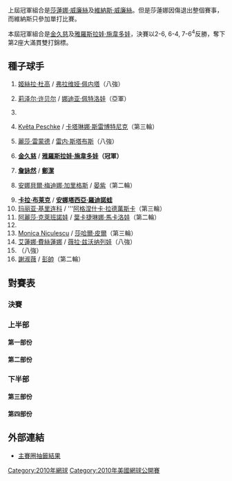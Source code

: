 {{noteTA|G1=tennis}}

{{GrandSlamEvents|2010|美國網球公開賽|
| defchamp = {{flagicon|USA}} [[莎蓮娜·威廉絲|莎蓮娜·威廉絲]] <br /> {{flagicon|USA}} [[維納斯·威廉絲|維納斯·威廉絲]]
| champ = {{flagicon|USA}} [[金久慈|金久慈]] <br /> {{flagicon|KAZ}} [[雅羅斯拉娃·施韋多娃|雅羅斯拉娃·施韋多娃]]
| runner = {{flagicon|USA}} [[莉泽尔·许贝尔|莉泽尔·许贝尔]] <br /> {{flagicon|RUS}} [[娜迪亚·佩特洛娃|娜迪亚·佩特洛娃]]
| score = 2-6, 6-4, 7-6<sup>4</sup>
}}

{{main|2010年美國網球公開賽}}
上屆冠軍組合是[[莎蓮娜·威廉絲|莎蓮娜·威廉絲]]及[[維納斯·威廉絲|維納斯·威廉絲]]。但是莎蓮娜因傷退出整個賽事，而維納斯只參加單打比賽。

本屆冠軍組合是[[金久慈|金久慈]]及[[雅羅斯拉娃·施韋多娃|雅羅斯拉娃·施韋多娃]]，決賽以2-6, 6-4, 7-6<sup>4</sup>反勝，奪下第2座大滿貫雙打錦標。
 
== 種子球手 ==
{{col-begin}}
{{col-2}}
# {{flagicon|ARG}} [[姬絲拉·杜高|姬絲拉·杜高]] / {{flagicon|ITA}} [[弗拉维娅·佩内塔|弗拉维娅·佩内塔]]（八強）
# {{flagicon|USA}} [[莉泽尔·许贝尔|莉泽尔·许贝尔]] / {{flagicon|RUS}} [[娜迪亚·佩特洛娃|娜迪亚·佩特洛娃]]（亞軍）
# {{Nowrap|{{flagicon|ESP}} [[Nuria_Llagostera_Vives|Nuria Llagostera Vives]] / {{flagicon|ESP}} [[玛丽亚·何塞·马丁内斯·桑切斯|玛丽亚·何塞·马丁内斯·桑切斯]]（第一輪）}} 
# {{flagicon|CZE}} [[Květa_Peschke|Květa Peschke]] / {{flagicon|SLO}} [[卡塔琳娜·斯雷博特尼克|卡塔琳娜·斯雷博特尼克]]（第三輪）
# {{flagicon|USA}} [[麗莎·雷蒙德|麗莎·雷蒙德]] / {{flagicon|AUS}} [[雷内·斯塔布斯|雷内·斯塔布斯]]（八強）
# {{flagicon|USA}} '''[[金久慈|金久慈]]''' / {{flagicon|KAZ}} '''[[雅羅斯拉娃·施韋多娃|雅羅斯拉娃·施韋多娃]]（冠軍）'''
# {{flagicon|TPE}} '''[[詹詠然|詹詠然]]''' / {{flagicon|CHN}} '''[[鄭潔|鄭潔]]'''
# {{flagicon|ESP}} [[安娜貝爾·梅迪娜·加里格斯|安娜貝爾·梅迪娜·加里格斯]] / {{flagicon|CHN}} [[晏紫|晏紫]]（第二輪）
{{col-2}}
<ol start="9">
<li> {{flagicon|ZIM}} '''[[卡拉·布莱克|卡拉·布莱克]]''' / {{flagicon|AUS}} '''[[安娜塔西亞·羅迪諾蛙|安娜塔西亞·羅迪諾蛙]]'''
<li> {{flagicon|RUS}} [[玛丽亚·基里连科|玛丽亚·基里连科]] / {{flagicon|POL}} '''[[阿格涅什卡·拉德萬斯卡|阿格涅什卡·拉德萬斯卡]]（第三輪）
<li> {{flagicon|RUS}} [[阿麗莎·克萊班諾娃|阿麗莎·克萊班諾娃]] / {{flagicon|RUS}} [[葉卡捷琳娜·馬卡洛娃|葉卡捷琳娜·馬卡洛娃]]（第二輪）
<li> {{Nowrap|{{flagicon|CZE}} [[伊韋塔·貝內索娃|伊韋塔·貝內索娃]] / {{flagicon|CZE}} [[巴博拉·扎赫拉沃娃-斯特里科娃|巴博拉·扎赫拉沃娃-斯特里科娃]]（第三輪）}}
<li> {{flagicon|ROU}} [[Monica_Niculescu|Monica Niculescu]] / {{flagicon|ISR}} [[莎哈爾·皮爾|莎哈爾·皮爾]]（第三輪）
<li> {{flagicon|RUS}} [[艾蓮娜·費絲蓮娜|艾蓮娜·費絲蓮娜]] / {{flagicon|RUS}} [[薇拉·兹沃纳列娃|薇拉·兹沃纳列娃]]（八強）
<li> {{Nowrap|{{flagicon|USA}} [[比丹妮·瑪迪克-辛特斯|比丹妮·瑪迪克-辛特斯]] / {{flagicon|USA}} [[梅根·蕭內西|梅根·蕭內西]]}}（八強）
<li> {{flagicon|TPE}} [[謝淑薇|謝淑薇]] / {{flagicon|CHN}} [[彭帥|彭帥]]（第二輪）
</ol>
{{col-end}}

== 對賽表 ==
{{Draw key}}
=== 決賽 ===
{{8TeamBracket-Tennis3
| RD1=八強
| RD2=四強
| RD3=決賽

| team-width=180

| RD1-seed1=1
| RD1-team1={{flagicon|ARG}} [[姬絲拉·杜高|杜高]]<BR> {{flagicon|ITA}} [[弗拉维娅·佩内塔|佩内塔]]
| RD1-score1-1=3
| RD1-score1-2=3
| RD1-score1-3= 
| RD1-seed2=6
| RD1-team2='''{{flagicon|USA}} [[金久慈|金]]<BR> {{flagicon|KAZ}} [[雅羅斯拉娃·施韋多娃|施韋多娃]]
| RD1-score2-1='''6
| RD1-score2-2='''6
| RD1-score2-3= 

| RD1-seed3=14
| RD1-team3={{flagicon|RUS}} [[艾蓮娜·費絲蓮娜|費絲蓮娜]]<BR> {{flagicon|RUS}} [[薇拉·兹沃纳列娃|兹沃纳列娃]]
| RD1-score3-1='''6
| RD1-score3-2=5
| RD1-score3-3=4
| RD1-seed4=9
| RD1-team4='''{{flagicon|ZIM}} [[卡拉·布莱克|布莱克]]<BR> {{flagicon|AUS}} [[安娜塔西亞·羅迪諾蛙|羅迪諾蛙]]
| RD1-score4-1=4
| RD1-score4-2='''7
| RD1-score4-3='''6

| RD1-seed5=7
| RD1-team5='''{{flagicon|TPE}} [[詹詠然|詹詠然]]<BR> {{flagicon|CHN}} [[鄭潔|鄭潔]]
| RD1-score5-1='''6
| RD1-score5-2='''6
| RD1-score5-3= 
| RD1-seed6=15
| RD1-team6={{flagicon|USA}} [[比丹妮·瑪迪克-辛特斯|瑪迪克-辛特斯]]<BR> {{flagicon|USA}} [[梅根·蕭內西|蕭內西]]
| RD1-score6-1=4
| RD1-score6-2=4
| RD1-score6-3= 

| RD1-seed7=5
| RD1-team7={{flagicon|USA}} [[麗莎·雷蒙德|雷蒙德]]<BR> {{flagicon|AUS}} [[雷内·斯塔布斯|斯塔布斯]] 
| RD1-score7-1=4
| RD1-score7-2='''6
| RD1-score7-3=5
| RD1-seed8=2
| RD1-team8='''{{flagicon|USA}} [[莉泽尔·许贝尔|许贝尔]]<BR> {{flagicon|RUS}} [[娜迪亚·佩特洛娃|佩特洛娃]]
| RD1-score8-1='''6
| RD1-score8-2=3
| RD1-score8-3='''7

| RD2-seed1=6
| RD2-team1='''{{flagicon|USA}} [[金久慈|金久慈]]<BR> {{flagicon|KAZ}} [[雅羅斯拉娃·施韋多娃|施韋多娃]]
| RD2-score1-1='''6
| RD2-score1-2=4
| RD2-score1-3='''6
| RD2-seed2=9
| RD2-team2={{flagicon|ZIM}} [[卡拉·布莱克|布莱克]]<BR> {{flagicon|AUS}} [[安娜塔西亞·羅迪諾蛙|羅迪諾蛙]]
| RD2-score2-1=3
| RD2-score2-2='''6
| RD2-score2-3=4

| RD2-seed3=7
| RD2-team3={{flagicon|TPE}} [[詹詠然|詹詠然]]<BR> {{flagicon|CHN}} [[鄭潔|鄭潔]]
| RD2-score3-1=2
| RD2-score3-2=3
| RD2-score3-3= 
| RD2-seed4=2
| RD2-team4='''{{flagicon|USA}} [[莉泽尔·许贝尔|许贝尔]]<BR> {{flagicon|RUS}} [[娜迪亚·佩特洛娃|佩特洛娃]]
| RD2-score4-1='''6
| RD2-score4-2='''6
| RD2-score4-3= 

| RD3-seed1=6
| RD3-team1={{flagicon|USA}} [[金久慈|金久慈]]<BR> {{flagicon|KAZ}} [[雅羅斯拉娃·施韋多娃|施韋多娃]]
| RD3-score1-1=2
| RD3-score1-2='''6
| RD3-score1-3='''7
| RD3-seed2=2
| RD3-team2={{flagicon|USA}} [[莉泽尔·许贝尔|许贝尔]]<BR> {{flagicon|RUS}} [[娜迪亚·佩特洛娃|佩特洛娃]]
| RD3-score2-1='''6
| RD3-score2-2=4
| RD3-score2-3=6<sup>4</sup>
}}

=== 上半部 ===
==== 第一部份 ====
{{16TeamBracket-Compact-Tennis3
| RD1=第一輪
| RD2=第二輪
| RD3=第三輪
| RD4=八強

| RD1-seed01=1
| RD1-team01='''{{flagicon|ARG}} [[姬絲拉·杜高|杜高]]<BR> {{flagicon|ITA}} [[弗拉维娅·佩内塔|佩内塔]]
| RD1-score01-1=4
| RD1-score01-2='''6
| RD1-score01-3='''6
| RD1-seed02= 
| RD1-team02={{flagicon|ESP}} [[Arantxa_Parra_Santonja|A Parra Santonja]]<BR> {{flagicon|CZE}} [[Renata_Voráčová|R Voráčová]]
| RD1-score02-1='''6
| RD1-score02-2=1
| RD1-score02-3=2

| RD1-seed03= 
| RD1-team03={{flagicon|BEL}} [[Kirsten_Flipkens|K Flipkens]]<BR> {{flagicon|GER}} [[Jasmin_Wöhr|J Wöhr]]
| RD1-score03-1='''7
| RD1-score03-2=0
| RD1-score03-3=3
| RD1-seed04= 
| RD1-team04='''{{flagicon|ROU}} [[索拉娜·科斯蒂亚|科斯蒂亚]]<BR> {{flagicon|CZE}} [[露絲·莎法洛法|莎法洛法]]
| RD1-score04-1=6<sup>4</sup>
| RD1-score04-2='''6
| RD1-score04-3='''6

| RD1-seed05= 
| RD1-team05={{flagicon|GER}} [[Tatjana_Malek|T Malek]]<BR> {{flagicon|GER}} [[安德烈婭·佩特科維奇|佩特科維奇]]
| RD1-score05-1=5
| RD1-score05-2='''7
| RD1-score05-3=4
| RD1-seed06=WC
| RD1-team06='''{{flagicon|USA}} [[Alexa_Glatch|A Glatch]]<BR> {{flagicon|USA}} [[Coco_Vandeweghe|C Vandeweghe]]
| RD1-score06-1='''7
| RD1-score06-2=6<sup>6</sup>
| RD1-score06-3='''6

| RD1-seed07= 
| RD1-team07={{flagicon|NED}} [[米雪拉·克拉查克|克拉查克]]<BR> {{flagicon|CAN}} [[Marie-Ève_Pelletier|M-È Pelletier]]
| RD1-score07-1=6<sup>4</sup>
| RD1-score07-2=4
| RD1-score07-3= 
| RD1-seed08=13
| RD1-team08='''{{flagicon|ROU}} [[Monica_Niculescu|M Niculescu]]<BR> {{flagicon|ISR}} [[莎哈爾·皮爾|皮爾]]
| RD1-score08-1='''7
| RD1-score08-2='''6
| RD1-score08-3= 

| RD1-seed09=12
| RD1-team09='''{{flagicon|CZE}} [[伊韋塔·貝內索娃|貝內索娃]]<BR> {{Nowrap|{{flagicon|CZE}} [[巴博拉·扎赫拉沃娃-斯特里科娃|扎赫拉沃娃-斯特里科娃]]}}
| RD1-score09-1='''6
| RD1-score09-2='''6
| RD1-score09-3= 
| RD1-seed10= 
| RD1-team10={{flagicon|UZB}} [[Akgul_Amanmuradova|A Amanmuradova]]<BR> {{flagicon|GER}} [[克絲汀娜·巴羅伊絲|巴羅伊絲]]
| RD1-score10-1=0
| RD1-score10-2=4
| RD1-score10-3= 

| RD1-seed11= 
| RD1-team11={{flagicon|SRB}} [[耶萊娜·揚科維奇|揚科維奇]]<BR> {{flagicon|SRB}} [[Bojana_Jovanovski|B Jovanovski]]
| RD1-score11-1='''6
| RD1-score11-2=3
| RD1-score11-3=4
| RD1-seed12= 
| RD1-team12='''{{flagicon|JPN}} [[伊達公子|伊達]]<BR> {{flagicon|JPN}} [[森田步美|森田]]'''
| RD1-score12-1=4
| RD1-score12-2='''6
| RD1-score12-3='''6

| RD1-seed13= 
| RD1-team13={{flagicon|LAT}} [[Līga_Dekmeijere|L Dekmeijere]]<BR> {{flagicon|GER}} [[Angelique_Kerber|A Kerber]]
| RD1-score13-1=1
| RD1-score13-2='''6
| RD1-score13-3=2
| RD1-seed14= 
| RD1-team14='''{{flagicon|AUS}} [[Jarmila_Groth|J Groth]]<BR> {{flagicon|CZE}} [[克拉拉·扎科帕洛娃|扎科帕洛娃]]
| RD1-score14-1='''6
| RD1-score14-2=4
| RD1-score14-3='''6

| RD1-seed15= 
| RD1-team15={{flagicon|CRO}} [[耶萊娜·科斯塔尼奇|科斯塔尼奇]]<BR> {{flagicon|ITA}} [[Romina_Oprandi|R Oprandi]]
| RD1-score15-1=3
| RD1-score15-2=0
| RD1-score15-3= 
| RD1-seed16=6
| RD1-team16='''{{flagicon|USA}} [[金久慈|金]]<BR> {{flagicon|KAZ}} [[雅羅斯拉娃·施韋多娃|施韋多娃]]
| RD1-score16-1='''6
| RD1-score16-2='''6
| RD1-score16-3= 

| RD2-seed01=1
| RD2-team01='''{{flagicon|ARG}} [[姬絲拉·杜高|杜高]]<BR> {{flagicon|ITA}} [[弗拉维娅·佩内塔|佩内塔]]
| RD2-score01-1='''6
| RD2-score01-2='''6
| RD2-score01-3= 
| RD2-seed02= 
| RD2-team02={{flagicon|ROU}} [[索拉娜·科斯蒂亚|科斯蒂亚]]<BR> {{flagicon|CZE}} [[露絲·莎法洛法|莎法洛法]]
| RD2-score02-1=0
| RD2-score02-2=4
| RD2-score02-3= 

| RD2-seed03=WC
| RD2-team03={{flagicon|USA}} [[Alexa_Glatch|A Glatch]]<BR> {{flagicon|USA}} [[Coco_Vandeweghe|C Vandeweghe]]
| RD2-score03-1='''7
| RD2-score03-2=3
| RD2-score03-3=6<sup>4</sup>
| RD2-seed04=13
| RD2-team04='''{{flagicon|ROU}} [[Monica_Niculescu|M Niculescu]]<BR> {{flagicon|ISR}} [[莎哈爾·皮爾|皮爾]]
| RD2-score04-1=6<sup>6</sup>
| RD2-score04-2='''6
| RD2-score04-3='''7

| RD2-seed05=12
| RD2-team05='''{{flagicon|CZE}} [[伊韋塔·貝內索娃|貝內索娃]]<BR> {{Nowrap|{{flagicon|CZE}} [[巴博拉·扎赫拉沃娃-斯特里科娃|扎赫拉沃娃-斯特里科娃]]}}
| RD2-score05-1='''6
| RD2-score05-2=6<sup>1</sup>
| RD2-score05-3='''6
| RD2-seed06=  
| RD2-team06={{flagicon|JPN}} [[伊達公子|伊達]]<BR> {{flagicon|JPN}} [[森田步美|森田]]
| RD2-score06-1=4
| RD2-score06-2='''7
| RD2-score06-3=1

| RD2-seed07= 
| RD2-team07={{flagicon|AUS}} [[Jarmila_Groth|J Groth]]<BR> {{flagicon|CZE}} [[克拉拉·扎科帕洛娃|扎科帕洛娃]]
| RD2-score07-1=5
| RD2-score07-2='''6
| RD2-score07-3=2
| RD2-seed08=6
| RD2-team08='''{{flagicon|USA}} [[金久慈|金]]<BR> {{flagicon|KAZ}} [[雅羅斯拉娃·施韋多娃|施韋多娃]]
| RD2-score08-1='''7
| RD2-score08-2=4
| RD2-score08-3='''6

| RD3-seed01=1
| RD3-team01='''{{flagicon|ARG}} [[姬絲拉·杜高|杜高]]<BR> {{flagicon|ITA}} [[弗拉维娅·佩内塔|佩内塔]]
| RD3-score01-1=6<sup>7</sup>
| RD3-score01-2='''6
| RD3-score01-3='''6
| RD3-seed02=13
| RD3-team02={{flagicon|ROU}} [[Monica_Niculescu|M Niculescu]]<BR> {{flagicon|ISR}} [[莎哈爾·皮爾|皮爾]]
| RD3-score02-1='''7
| RD3-score02-2=1
| RD3-score02-3=2

| RD3-seed03=12
| RD3-team03={{flagicon|CZE}} [[伊韋塔·貝內索娃|貝內索娃]]<BR> {{Nowrap|{{flagicon|CZE}} [[巴博拉·扎赫拉沃娃-斯特里科娃|扎赫拉沃娃-斯特里科娃]]}}
| RD3-score03-1=6<sup>9</sup>
| RD3-score03-2='''6
| RD3-score03-3=6<sup>9</sup>
| RD3-seed04=6
| RD3-team04='''{{flagicon|USA}} [[金久慈|金]]<BR> {{flagicon|KAZ}} [[雅羅斯拉娃·施韋多娃|施韋多娃]]
| RD3-score04-1='''7
| RD3-score04-2=3
| RD3-score04-3='''7

| RD4-seed01=1
| RD4-team01={{flagicon|ARG}} [[姬絲拉·杜高|杜高]]<BR> {{flagicon|ITA}} [[弗拉维娅·佩内塔|佩内塔]]
| RD4-score01-1=3
| RD4-score01-2=3
| RD4-score01-3= 
| RD4-seed02=6
| RD4-team02='''{{flagicon|USA}} [[金久慈|金]]<BR> {{flagicon|KAZ}} [[雅羅斯拉娃·施韋多娃|施韋多娃]]
| RD4-score02-1='''6
| RD4-score02-2='''6
| RD4-score02-3= 
}}

==== 第二部份 ====
{{16TeamBracket-Compact-Tennis3
| RD1=第一輪
| RD2=第二輪
| RD3=第三輪
| RD4=八強

| RD1-seed01=3
| RD1-team01={{Nowrap|{{flagicon|ESP}} [[Nuria_Llagostera_Vives|N Llagostera Vives]]<BR> {{flagicon|ESP}} [[玛丽亚·何塞·马丁内斯·桑切斯|MJ马丁内斯·桑切斯]]}}
| RD1-score01-1=4
| RD1-score01-2='''6
| RD1-score01-3=6<sup>4</sup>
| RD1-seed02= 
| RD1-team02='''{{flagicon|ROU}} [[亚历山德拉·杜尔盖鲁|杜尔盖鲁]]<BR> {{flagicon|SVK}} [[瑪達蓮娜·拉芭莉歌法|拉芭莉歌法]]
| RD1-score02-1='''6
| RD1-score02-2=4
| RD1-score02-3='''7

| RD1-seed03= 
| RD1-team03='''{{flagicon|ROU}} [[Edina_Gallovits|E Gallovits]]<BR> {{flagicon|POL}} [[Klaudia_Jans|K Jans]]
| RD1-score03-1=5
| RD1-score03-2='''6
| RD1-score03-3='''6
| RD1-seed04= 
| RD1-team04={{flagicon|RSA}} [[Natalie_Grandin|N Grandin]]<BR> {{flagicon|USA}} [[Abigail_Spears|A Spears]]
| RD1-score04-1='''7
| RD1-score04-2=3
| RD1-score04-3=1

| RD1-seed05= 
| RD1-team05={{flagicon|SWE}} [[索菲亞·阿維德森|阿維德森]]<BR> {{flagicon|SWE}} [[Johanna_Larsson_(tennis)|J Larsson]]
| RD1-score05-1=1
| RD1-score05-2='''6
| RD1-score05-3=4
| RD1-seed06=ALT
| RD1-team06='''{{flagicon|RUS}} [[Vitalia_Diatchenko|V Diatchenko]]<BR> {{flagicon|TUR}} [[İpek_Şenoğlu|İ Şenoğlu]]
| RD1-score06-1='''6
| RD1-score06-2=2
| RD1-score06-3='''6

| RD1-seed07=WC
| RD1-team07={{flagicon|USA}} [[Hilary_Barte|H Barte]]<BR> {{flagicon|USA}} [[Lindsay_Burdette|L Burdette]]
| RD1-score07-1=5
| RD1-score07-2=3
| RD1-score07-3= 
| RD1-seed08=14
| RD1-team08='''{{flagicon|RUS}} [[艾蓮娜·費絲蓮娜|費絲蓮娜]]<BR> {{flagicon|RUS}} [[薇拉·兹沃纳列娃|兹沃纳列娃]]'''
| RD1-score08-1='''7
| RD1-score08-2='''6
| RD1-score08-3= 

| RD1-seed09=9
| RD1-team09='''{{flagicon|ZIM}} [[卡拉·布莱克|布莱克]]<BR> {{flagicon|AUS}} [[安娜塔西亞·羅迪諾蛙|羅迪諾蛙]]
| RD1-score09-1='''6
| RD1-score09-2='''6
| RD1-score09-3= 
| RD1-seed10=ALT
| RD1-team10={{flagicon|ITA}} [[Alberta_Brianti|A Brianti]]<BR> {{flagicon|POL}} [[Urszula_Radwańska|U Radwańska]] 
| RD1-score10-1=2
| RD1-score10-2=3
| RD1-score10-3= 

| RD1-seed11= 
| RD1-team11={{flagicon|RUS}} [[Arina_Rodionova|Ar Rodionova]]<BR> {{flagicon|UKR}} [[Olga_Savchuk|O Savchuk]]
| RD1-score11-1='''7
| RD1-score11-2=4
| RD1-score11-3=3
| RD1-seed12= 
| RD1-team12='''{{flagicon|RUS}} [[Alla_Kudryavtseva|A Kudryavtseva]]<BR> {{flagicon|BLR}} [[Darya_Kustova|D Kustova]]'''
| RD1-score12-1=5
| RD1-score12-2='''6
| RD1-score12-3='''6

| RD1-seed13= 
| RD1-team13='''{{flagicon|GER}} [[尤莉亞·戈格斯|戈格斯]]<BR> {{flagicon|GER}} [[安娜·蓮娜·歌恩菲特|歌恩菲特]]
| RD1-score13-1='''6
| RD1-score13-2='''7
| RD1-score13-3= 
| RD1-seed14= 
| RD1-team14={{flagicon|POL}} [[Alicja_Rosolska|A Rosolska]]<BR> {{flagicon|RSA}} [[Chanelle_Scheepers|C Scheepers]]
| RD1-score14-1=3
| RD1-score14-2=6<sup>3</sup>
| RD1-score14-3= 

| RD1-seed15= 
| RD1-team15={{flagicon|SUI}} [[帕蒂·施尼德|施尼德]]<BR> {{flagicon|HUN}} [[扎维·阿格妮斯|扎维]]
| RD1-score15-1=1
| RD1-score15-2=4
| RD1-score15-3= 
| RD1-seed16=8
| RD1-team16='''{{flagicon|ESP}} [[安娜貝爾·梅迪娜·加里格斯|梅迪娜·加里格斯]]<BR> {{flagicon|CHN}} [[晏紫|晏]]
| RD1-score16-1='''6
| RD1-score16-2='''6
| RD1-score16-3= 

| RD2-seed01= 
| RD2-team01='''{{flagicon|ROU}} [[亚历山德拉·杜尔盖鲁|杜尔盖鲁]]<BR> {{flagicon|SVK}} [[瑪達蓮娜·拉芭莉歌法|拉芭莉歌法]]
| RD2-score01-1='''6
| RD2-score01-2='''6
| RD2-score01-3= 
| RD2-seed02= 
| RD2-team02={{flagicon|ROU}} [[Edina_Gallovits|E Gallovits]]<BR> {{flagicon|POL}} [[Klaudia_Jans|K Jans]]
| RD2-score02-1=2
| RD2-score02-2=3
| RD2-score02-3= 

| RD2-seed03=ALT
| RD2-team03={{flagicon|RUS}} [[Vitalia_Diatchenko|V Diatchenko]]<BR> {{flagicon|TUR}} [[İpek_Şenoğlu|İ Şenoğlu]]
| RD2-score03-1=1
| RD2-score03-21
| RD2-score03-3= 
| RD2-seed04=14
| RD2-team04='''{{flagicon|RUS}} [[艾蓮娜·費絲蓮娜|費絲蓮娜]]<BR> {{flagicon|RUS}} [[薇拉·兹沃纳列娃|兹沃纳列娃]]
| RD2-score04-1='''6
| RD2-score04-2='''6
| RD2-score04-3= 

| RD2-seed05=9
| RD2-team05='''{{flagicon|ZIM}} [[卡拉·布莱克|布莱克]]<BR> {{flagicon|AUS}} [[安娜塔西亞·羅迪諾蛙|羅迪諾蛙]]
| RD2-score05-1='''6
| RD2-score05-2='''6
| RD2-score05-3= 
| RD2-seed06=  
| RD2-team06={{flagicon|RUS}} [[Alla_Kudryavtseva|A Kudryavtseva]]<BR> {{flagicon|BLR}} [[Darya_Kustova|D Kustova]]
| RD2-score06-1=4
| RD2-score06-2=1
| RD2-score06-3= 

| RD2-seed07= 
| RD2-team07='''{{flagicon|GER}} [[尤莉亞·戈格斯|戈格斯]]<BR> {{flagicon|GER}} [[安娜·蓮娜·歌恩菲特|歌恩菲特]]
| RD2-score07-1='''7
| RD2-score07-2='''6
| RD2-score07-3= 
| RD2-seed08=8
| RD2-team08={{flagicon|ESP}} [[安娜貝爾·梅迪娜·加里格斯|梅迪娜·加里格斯]]<BR> {{flagicon|CHN}} [[晏紫|晏]]
| RD2-score08-1=5
| RD2-score08-2=2
| RD2-score08-3= 

| RD3-seed01= 
| RD3-team01={{flagicon|ROU}} [[亚历山德拉·杜尔盖鲁|杜尔盖鲁]]<BR> {{flagicon|SVK}} [[瑪達蓮娜·拉芭莉歌法|拉芭莉歌法]]
| RD3-score01-1=5
| RD3-score01-2=3
| RD3-score01-3= 
| RD3-seed02=14
| RD3-team02='''{{flagicon|RUS}} [[艾蓮娜·費絲蓮娜|費絲蓮娜]]<BR> {{flagicon|RUS}} [[薇拉·兹沃纳列娃|兹沃纳列娃]]
| RD3-score02-1='''7
| RD3-score02-2='''6
| RD3-score02-3= 

| RD3-seed03=9
| RD3-team03='''{{flagicon|ZIM}} [[卡拉·布莱克|布莱克]]<BR> {{flagicon|AUS}} [[安娜塔西亞·羅迪諾蛙|羅迪諾蛙]]
| RD3-score03-1=2
| RD3-score03-2='''6
| RD3-score03-3='''6
| RD3-seed04= 
| RD3-team04={{flagicon|GER}} [[尤莉亞·戈格斯|戈格斯]]<BR> {{flagicon|GER}} [[安娜·蓮娜·歌恩菲特|歌恩菲特]]
| RD3-score04-1='''6
| RD3-score04-2=4
| RD3-score04-3=2

| RD4-seed01=14
| RD4-team01={{flagicon|RUS}} [[艾蓮娜·費絲蓮娜|費絲蓮娜]]<BR> {{flagicon|RUS}} [[薇拉·兹沃纳列娃|兹沃纳列娃]]
| RD4-score01-1='''6
| RD4-score01-2=5
| RD4-score01-3=4
| RD4-seed02=9
| RD4-team02='''{{flagicon|ZIM}} [[卡拉·布莱克|布莱克]]<BR> {{flagicon|AUS}} [[安娜塔西亞·羅迪諾蛙|羅迪諾蛙]]
| RD4-score02-1=4
| RD4-score02-2='''7
| RD4-score02-3='''6
}}

=== 下半部 ===
==== 第三部份 ====
{{16TeamBracket-Compact-Tennis3
| RD1=第一輪
| RD2=第二輪
| RD3=第三輪
| RD4=八強

| RD1-seed01=7
| RD1-team01='''{{flagicon|TPE}} [[詹詠然|詹]]<BR> {{flagicon|CHN}} [[鄭潔|鄭]]
| RD1-score01-1='''6
| RD1-score01-2='''6
| RD1-score01-3= 
| RD1-seed02= 
| RD1-team02={{flagicon|GRE}} [[埃萊妮·達尼利都|達尼利都]]<BR> {{flagicon|BUL}} [[茨薇塔娜·皮隆科娃|皮隆科娃]]
| RD1-score02-1=2
| RD1-score02-2=1
| RD1-score02-3= 

| RD1-seed03=WC
| RD1-team03={{flagicon|USA}} [[Lauren_Herring|L Herring]]<BR> {{flagicon|USA}} [[Grace_Min|G Min]]
| RD1-score03-1=1
| RD1-score03-2=4
| RD1-score03-3= 
| RD1-seed04= 
| RD1-team04='''{{flagicon|SVK}} [[多米尼卡·齐布尔科娃|齐布尔科娃]]<BR> {{flagicon|RUS}} [[安娜斯塔西亞·帕夫柳琴科娃|帕夫柳琴科娃]]
| RD1-score04-1='''6
| RD1-score04-2='''6
| RD1-score04-3= 

| RD1-seed05= 
| RD1-team05={{flagicon|AUS}} [[艾丽西亚·莫利克|莫利克]]<BR> {{flagicon|ITA}} [[弗蘭切斯卡·斯基亞沃內|斯基亞沃內]]
| RD1-score05-1=6<sup>4</sup>
| RD1-score05-2=3
| RD1-score05-3= 
| RD1-seed06= 
| RD1-team06='''{{flagicon|SLO}} [[波洛娜·赫爾科格|赫爾科格]]<BR> {{flagicon|CRO}} [[Petra_Martić|P Martić]]
| RD1-score06-1='''7
| RD1-score06-2='''6
| RD1-score06-3= 

| RD1-seed07= 
| RD1-team07={{flagicon|RUS}} [[菲娜·杜舒芬娜|杜舒芬娜]]<BR> {{flagicon|IND}} [[萨尼娅·米尔扎|米尔扎]]
| RD1-score07-1='''7
| RD1-score07-2=2
| RD1-score07-3=6<sup>3</sup>
| RD1-seed08=11
| RD1-team08='''{{flagicon|RUS}} [[阿麗莎·克萊班諾娃|克萊班諾娃]]<BR> {{flagicon|RUS}} [[葉卡捷琳娜·馬卡洛娃|馬卡洛娃]]
| RD1-score08-1=6<sup>6</sup>
| RD1-score08-2='''6
| RD1-score08-3='''7

| RD1-seed09=15
| RD1-team09='''{{flagicon|USA}} [[比丹妮·瑪迪克-辛特斯|瑪迪克-辛特斯]]<BR> {{flagicon|USA}} [[梅根·蕭內西|蕭內西]]'''
| RD1-score09-1='''6
| RD1-score09-2='''6
| RD1-score09-3= 
| RD1-seed10=WC
| RD1-team10={{flagicon|USA}} [[Christina_McHale|C McHale]]<BR> {{flagicon|USA}} [[Riza_Zalameda|R Zalameda]]
| RD1-score10-1=0
| RD1-score10-2=3
| RD1-score10-3= 

| RD1-seed11= 
| RD1-team11='''{{flagicon|SVK}} [[達妮埃拉·漢圖霍娃|漢圖霍娃]]<BR> {{flagicon|DEN}} [[卡露蓮·禾絲妮雅琪|禾絲妮雅琪]]
| RD1-score11-1='''6
| RD1-score11-2='''6
| RD1-score11-3= 
| RD1-seed12= 
| RD1-team12={{flagicon|CZE}} [[Andrea_Hlaváčková|A Hlaváčková]]<BR> {{flagicon|CZE}} [[Lucie_Hradecká|L Hradecká]]
| RD1-score12-1=0
| RD1-score12-2=2
| RD1-score12-3= 

| RD1-seed13= 
| RD1-team13={{flagicon|ITA}} [[薩拉·埃拉尼|埃拉尼]]<BR> {{flagicon|ITA}} [[罗伯塔·芬奇|芬奇]]
| RD1-score13-1=2
| RD1-score13-2=3
| RD1-score13-3= 
| RD1-seed14=WC
| RD1-team14='''{{flagicon|USA}} [[卡莉·格利克森|卡莉·格利克森]]<BR> {{flagicon|USA}} [[Chelsey_Gullickson|Ch Gullickson]]
| RD1-score14-1='''6
| RD1-score14-2='''6
| RD1-score14-3= 

| RD1-seed15= 
| RD1-team15={{flagicon|CZE}} [[佩特拉·克維托娃|克維托娃]]<BR> {{flagicon|SUI}} [[Stefanie_Vögele|S Vögele]]
| RD1-score15-1=1
| RD1-score15-2=2
| RD1-score15-3= 
| RD1-seed16=4
| RD1-team16='''{{flagicon|CZE}} [[Květa_Peschke|K Peschke]]<BR> {{flagicon|SLO}} [[卡塔琳娜·斯雷博特尼克|斯雷博特尼克]]
| RD1-score16-1='''6
| RD1-score16-2='''6
| RD1-score16-3= 

| RD2-seed01=7
| RD2-team01='''{{flagicon|TPE}} [[詹詠然|詹]]<BR> {{flagicon|CHN}} [[鄭潔|鄭]]
| RD2-score01-1=w/o
| RD2-score01-2= 
| RD2-score01-3= 
| RD2-seed02= 
| RD2-team02={{flagicon|SVK}} [[多米尼卡·齐布尔科娃|齐布尔科娃]]<BR> {{flagicon|RUS}} [[安娜斯塔西亞·帕夫柳琴科娃|帕夫柳琴科娃]]
| RD2-score02-1= 
| RD2-score02-2= 
| RD2-score02-3= 

| RD2-seed03= 
| RD2-team03='''{{flagicon|SLO}} [[波洛娜·赫爾科格|赫爾科格]]<BR> {{flagicon|CRO}} [[Petra_Martić|P Martić]]
| RD2-score03-1='''6
| RD2-score03-2=6<sup>1</sup>
| RD2-score03-3='''6
| RD2-seed04=11
| RD2-team04={{flagicon|RUS}} [[阿麗莎·克萊班諾娃|克萊班諾娃]]<BR> {{flagicon|RUS}} [[葉卡捷琳娜·馬卡洛娃|馬卡洛娃]]
| RD2-score04-1=3
| RD2-score04-2='''7
| RD2-score04-3=3

| RD2-seed05=15
| RD2-team05='''{{flagicon|USA}} [[比丹妮·瑪迪克-辛特斯|瑪迪克-辛特斯]]<BR> {{flagicon|USA}} [[梅根·蕭內西|蕭內西]]
| RD2-score05-1='''7
| RD2-score05-2='''6
| RD2-score05-3= 
| RD2-seed06=  
| RD2-team06={{flagicon|SVK}} [[達妮埃拉·漢圖霍娃|漢圖霍娃]]<BR> {{flagicon|DEN}} [[卡露蓮·禾絲妮雅琪|禾絲妮雅琪]]
| RD2-score06-1=6<sup>3</sup>
| RD2-score06-2=4
| RD2-score06-3= 

| RD2-seed07=WC
| RD2-team07={{flagicon|USA}} [[卡莉·格利克森|卡莉·格利克森]]<BR> {{flagicon|USA}} [[Chelsey_Gullickson|Ch Gullickson]]
| RD2-score07-1=2
| RD2-score07-2=3
| RD2-score07-3= 
| RD2-seed08=4
| RD2-team08='''{{flagicon|CZE}} [[Květa_Peschke|K Peschke]]<BR> {{flagicon|SLO}} [[卡塔琳娜·斯雷博特尼克|斯雷博特尼克]]
| RD2-score08-1='''6
| RD2-score08-2='''6;
| RD2-score08-3= 

| RD3-seed01=7
| RD3-team01='''{{flagicon|TPE}} [[詹詠然|詹]]<BR> {{flagicon|CHN}} [[鄭潔|鄭]]
| RD3-score01-1='''6
| RD3-score01-2='''6
| RD3-score01-3= 
| RD3-seed02= 
| RD3-team02={{flagicon|SLO}} [[波洛娜·赫爾科格|赫爾科格]]<BR> {{flagicon|CRO}} [[Petra_Martić|P Martić]]
| RD3-score02-1=2
| RD3-score02-2=3
| RD3-score02-3= 

| RD3-seed03=15
| RD3-team03='''{{flagicon|USA}} [[比丹妮·瑪迪克-辛特斯|瑪迪克-辛特斯]]<BR> {{flagicon|USA}} [[梅根·蕭內西|蕭內西]]
| RD3-score03-1='''6
| RD3-score03-2='''6
| RD3-score03-3= 
| RD3-seed04=4
| RD3-team04={{flagicon|CZE}} [[Květa_Peschke|K Peschke]]<BR> {{flagicon|SLO}} [[卡塔琳娜·斯雷博特尼克|斯雷博特尼克]]
| RD3-score04-1=4
| RD3-score04-2=1
| RD3-score04-3= 

| RD4-seed01=7
| RD4-team01='''{{flagicon|TPE}} [[詹詠然|詹]]<BR> {{flagicon|CHN}} [[鄭潔|鄭]]
| RD4-score01-1='''6
| RD4-score01-2='''6
| RD4-score01-3= 
| RD4-seed02=15
| RD4-team02={{flagicon|USA}} [[比丹妮·瑪迪克-辛特斯|瑪迪克-辛特斯]]<BR> {{flagicon|USA}} [[梅根·蕭內西|蕭內西]]
| RD4-score02-1=4
| RD4-score02-2=4
| RD4-score02-3= 
}}

==== 第四部份 ====
{{16TeamBracket-Compact-Tennis3
| RD1=第一輪
| RD2=第二輪
| RD3=第三輪
| RD4=八強

| RD1-seed01=5
| RD1-team01='''{{flagicon|USA}} [[麗莎·雷蒙德|雷蒙德]]<BR> {{flagicon|AUS}} [[雷内·斯塔布斯|斯塔布斯]]
| RD1-score01-1='''6
| RD1-score01-2='''6
| RD1-score01-3= 
| RD1-seed02= 
| RD1-team02={{flagicon|RUS}} [[Maria_Kondratieva|M Kondratieva]]<BR> {{flagicon|CZE}} [[Vladimíra_Uhlířová|V Uhlířová]]
| RD1-score02-1=1
| RD1-score02-2=2
| RD1-score02-3= 

| RD1-seed03= 
| RD1-team03='''{{flagicon|TPE}} [[莊佳容|莊]]<BR> {{flagicon|BLR}} [[Olga_Govortsova|O Govortsova]]
| RD1-score03-1='''6
| RD1-score03-2='''6
| RD1-score03-3= 
| RD1-seed04= 
| RD1-team04={{flagicon|CRO}} [[Darija_Jurak|D Jurak]]<BR> {{flagicon|EST}} [[卡娅·卡内皮|卡内皮]]
| RD1-score04-1=1
| RD1-score04-2=1
| RD1-score04-3= 

| RD1-seed05=WC
| RD1-team05='''{{flagicon|USA}} [[吉美·漢普頓|漢普頓]]<BR> {{flagicon|USA}} [[梅蘭妮·歐丁|歐丁]]
| RD1-score05-1='''7
| RD1-score05-2='''6
| RD1-score05-3= 
| RD1-seed06=WC
| RD1-team06={{flagicon|USA}} [[Jill_Craybas|J Craybas]]<BR> {{flagicon|USA}} [[Sloane_Stephens|S Stephens]]
| RD1-score06-1=5
| RD1-score06-2=0
| RD1-score06-3= 

| RD1-seed07=
| RD1-team07={{flagicon|TPE}} [[張凱貞|張]]<BR> {{flagicon|USA}} [[Raquel_Kops-Jones|R Kops-Jones]]
| RD1-score07-1=3
| RD1-score07-2=0
| RD1-score07-3= 
| RD1-seed08=10
| RD1-team08='''{{flagicon|RUS}} [[玛丽亚·基里连科|基里连科]]<BR> {{flagicon|POL}} [[阿格涅什卡·拉德萬斯卡|拉德萬斯卡]]'''
| RD1-score08-1='''6
| RD1-score08-2='''6
| RD1-score08-3= 

| RD1-seed09=16
| RD1-team09={{flagicon|TPE}} '''[[謝淑薇|謝]]<BR> {{flagicon|CHN}} [[彭帥|彭]]'''
| RD1-score09-1='''6
| RD1-score09-2='''6
| RD1-score09-3= 
| RD1-seed10= 
| RD1-team10={{flagicon|BLR}} [[Ekaterina_Dzehalevich|E Dzehalevich]]<BR> {{flagicon|BLR}} [[Tatiana_Poutchek|T Poutchek]]
| RD1-score10-1=3
| RD1-score10-2=3
| RD1-score10-3= 

| RD1-seed11= 
| RD1-team11={{flagicon|GBR}} [[Anne_Keothavong|A Keothavong]]<BR> {{flagicon|LAT}} [[Anastasija_Sevastova|A Sevastova]]
| RD1-score11-1='''6
| RD1-score11-2=3
| RD1-score11-3=2
| RD1-seed12= 
| RD1-team12='''{{flagicon|SUI}} [[迪美雅·芭辛絲姬|芭辛絲姬]]<BR> {{flagicon|ITA}} [[塔蒂亞娜·加爾賓|加爾賓]]
| RD1-score12-1=1
| RD1-score12-2='''6
| RD1-score12-3='''6

| RD1-seed13= 
| RD1-team13={{flagicon|FRA}} [[阿拉瓦內·雷扎伊|雷扎伊]]<BR> {{flagicon|BEL}} [[雅尼娅·维克梅耶尔|维克梅耶尔]]
| RD1-score13-1=4
| RD1-score13-2=1
| RD1-score13-3= 
| RD1-seed14= 
| RD1-team14='''{{flagicon|UKR}} [[阿廖娜·邦达连科|A邦达连科]]<BR> {{flagicon|UKR}} [[卡捷琳娜·邦达连科|K邦达连科]]
| RD1-score14-1='''6
| RD1-score14-2='''6
| RD1-score14-3= 

| RD1-seed15= 
| RD1-team15={{flagicon|FRA}} [[茱莉·孔恩|孔恩]]<BR> {{flagicon|FRA}} [[阿丽泽·科奈|科奈]]
| RD1-score15-1=2
| RD1-score15-2=3
| RD1-score15-3= 
| RD1-seed16=2
| RD1-team16='''{{flagicon|USA}} [[莉泽尔·许贝尔|许贝尔]]<BR> {{flagicon|RUS}} [[娜迪亚·佩特洛娃|佩特洛娃]]
| RD1-score16-1='''6
| RD1-score16-2='''6
| RD1-score16-3= 

| RD2-seed01=5
| RD2-team01='''{{flagicon|USA}} [[麗莎·雷蒙德|雷蒙德]]<BR> {{flagicon|AUS}} [[雷内·斯塔布斯|斯塔布斯]]
| RD2-score01-1='''6
| RD2-score01-2='''6
| RD2-score01-3= 
| RD2-seed02= 
| RD2-team02={{flagicon|TPE}} [[莊佳容|莊]]<BR> {{flagicon|BLR}} [[Olga_Govortsova|O Govortsova]]
| RD2-score02-1=2
| RD2-score02-2=3
| RD2-score02-3= 

| RD2-seed03= 
| RD2-team03={{flagicon|USA}} [[吉美·漢普頓|漢普頓]]<BR> {{flagicon|USA}} [[梅蘭妮·歐丁|歐丁]]
| RD2-score03-1=2
| RD2-score03-2=1
| RD2-score03-3= 
| RD2-seed04=10
| RD2-team04='''{{flagicon|RUS}} [[玛丽亚·基里连科|基里连科]]<BR> {{flagicon|POL}} [[阿格涅什卡·拉德萬斯卡|拉德萬斯卡]]
| RD2-score04-1='''6
| RD2-score04-2='''6
| RD2-score04-3= 

| RD2-seed05=16
| RD2-team05={{flagicon|TPE}} [[謝淑薇|謝]]<BR> {{flagicon|CHN}} [[彭帥|彭]]
| RD2-score05-1='''6
| RD2-score05-2=3
| RD2-score05-3=6<sup>6</sup>
| RD2-seed06=  
| RD2-team06='''{{flagicon|SUI}} [[迪美雅·芭辛絲姬|芭辛絲姬]]<BR> {{flagicon|ITA}} [[塔蒂亞娜·加爾賓|加爾賓]]
| RD2-score06-1=3
| RD2-score06-2='''6
| RD2-score06-3='''7

| RD2-seed07= 
| RD2-team07={{flagicon|UKR}} [[阿廖娜·邦达连科|A邦达连科]]<BR> {{flagicon|UKR}} [[卡捷琳娜·邦达连科|K邦达连科]]
| RD2-score07-1=3
| RD2-score07-2=2
| RD2-score07-3= 
| RD2-seed08=2
| RD2-team08='''{{flagicon|USA}} [[莉泽尔·许贝尔|许贝尔]]<BR> {{flagicon|RUS}} [[娜迪亚·佩特洛娃|佩特洛娃]]
| RD2-score08-1='''6
| RD2-score08-2='''6
| RD2-score08-3= 

| RD3-seed01=5
| RD3-team01='''{{flagicon|USA}} [[麗莎·雷蒙德|雷蒙德]]<BR> {{flagicon|AUS}} [[雷内·斯塔布斯|斯塔布斯]]
| RD3-score01-1='''6
| RD3-score01-2='''7
| RD3-score01-3= 
| RD3-seed02=10
| RD3-team02={{flagicon|RUS}} [[玛丽亚·基里连科|基里连科]]<BR> {{flagicon|POL}} [[阿格涅什卡·拉德萬斯卡|拉德萬斯卡]]
| RD3-score02-1=4
| RD3-score02-2=6<sup>1</sup>
| RD3-score02-3= 

| RD3-seed03= 
| RD3-team03={{flagicon|SUI}} [[迪美雅·芭辛絲姬|芭辛絲姬]]<BR> {{flagicon|ITA}} [[塔蒂亞娜·加爾賓|加爾賓]]
| RD3-score03-1=3
| RD3-score03-2=3
| RD3-score03-3= 
| RD3-seed04=2
| RD3-team04='''{{flagicon|USA}} [[莉泽尔·许贝尔|许贝尔]]<BR> {{flagicon|RUS}} [[娜迪亚·佩特洛娃|佩特洛娃]]
| RD3-score04-1='''6
| RD3-score04-2='''6
| RD3-score04-3= 

| RD4-seed01=5
| RD4-team01={{flagicon|USA}} [[麗莎·雷蒙德|雷蒙德]]<BR> {{flagicon|AUS}} [[雷内·斯塔布斯|斯塔布斯]]
| RD4-score01-1=4
| RD4-score01-2='''6
| RD4-score01-3=5
| RD4-seed02=2
| RD4-team02='''{{flagicon|USA}} [[莉泽尔·许贝尔|许贝尔]]<BR> {{flagicon|RUS}} [[娜迪亚·佩特洛娃|佩特洛娃]]
| RD4-score02-1='''6
| RD4-score02-2=3
| RD4-score02-3='''7
}}

==外部連結==
*[https://web.archive.org/web/20140906203434/http://www.usopen.org/en_US/scores/draws/wd/wddraw.pdf 主賽圈抽籤結果]


[[Category:2010年網球|Category:2010年網球]]
[[Category:2010年美國網球公開賽|Category:2010年美國網球公開賽]]